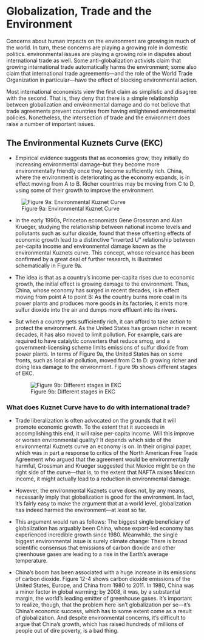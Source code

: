 # Globalization, Trade and the Environment

Concerns about human impacts on the environment are growing in much of the world. In turn, these concerns are playing a growing role in domestic politics. environmental issues are playing a growing role in disputes about international trade as well. Some anti-globalization activists claim that growing international trade automatically harms the environment; some also claim that international trade agreements---and the role of the World Trade Organization in particular---have the effect of blocking environmental action.

Most international economists view the first claim as simplistic and disagree with the second. That is, they deny that there is a simple relationship between globalization and environmental damage and do not believe that trade agreements prevent countries from having enlightened environmental policies. Nonetheless, the intersection of trade and the environment does raise a number of important issues.

## The Environmental Kuznets Curve (EKC)

-   Empirical evidence suggests that as economies grow, they initially do increasing environmental damage--but they become more environmentally friendly once they become sufficiently rich. China, where the environment is deteriorating as the economy expands, is in effect moving from A to B. Richer countries may be moving from C to D, using some of their growth to improve the environment. 

![Figure 9a: Environmental Kuznet Curve](figures/kuznet_curve_1.jpg)

-   In the early 1990s, Princeton economists Gene Grossman and Alan Krueger, studying the relationship between national income levels and pollutants such as sulfur dioxide, found that these offsetting effects of economic growth lead to a distinctive "inverted U" relationship between per-capita income and environmental damage known as the environmental Kuznets curve. This concept, whose relevance has been confirmed by a great deal of further research, is illustrated schematically in Figure 9a.

-   The idea is that as a country's income per-capita rises due to economic growth, the initial effect is growing damage to the environment. Thus, China, whose economy has surged in recent decades, is in effect moving from point A to point B: As the country burns more coal in its power plants and produces more goods in its factories, it emits more sulfur dioxide into the air and dumps more effluent into its rivers.

-   But when a country gets sufficiently rich, it can afford to take action to protect the environment. As the United States has grown richer in recent decades, it has also moved to limit pollution. For example, cars are required to have catalytic converters that reduce smog, and a government-licensing scheme limits emissions of sulfur dioxide from power plants. In terms of Figure 9a, the United States has on some fronts, such as local air pollution, moved from C to D: growing richer and doing less damage to the environment. Figure 9b shows different stages of EKC.

    ![Figure 9b: Different stages in EKC](figures/kuznet_curve.jpg)

### What does Kuznet Curve have to do with international trade?

-   Trade liberalization is often advocated on the grounds that it will promote economic growth. To the extent that it succeeds in accomplishing this end, it will raise per-capita income. Will this improve or worsen environmental quality? It depends which side of the environmental Kuznets curve an economy is on. In their original paper, which was in part a response to critics of the North American Free Trade Agreement who argued that the agreement would be environmentally harmful, Grossman and Krueger suggested that Mexico might be on the right side of the curve---that is, to the extent that NAFTA raises Mexican income, it might actually lead to a reduction in environmental damage.

-   However, the environmental Kuznets curve does not, by any means, necessarily imply that globalization is good for the environment. In fact, it's fairly easy to make the argument that at a world level, globalization has indeed harmed the environment---at least so far.

-   This argument would run as follows: The biggest single beneficiary of globalization has arguably been China, whose export-led economy has experienced incredible growth since 1980. Meanwhile, the single biggest environmental issue is surely climate change: There is broad scientific consensus that emissions of carbon dioxide and other greenhouse gases are leading to a rise in the Earth's average temperature.

-   China's boom has been associated with a huge increase in its emissions of carbon dioxide. Figure 12-4 shows carbon dioxide emissions of the United States, Europe, and China from 1980 to 2011. In 1980, China was a minor factor in global warming; by 2008, it was, by a substantial margin, the world's leading emitter of greenhouse gases. It's important to realize, though, that the problem here isn't globalization per se---it's China's economic success, which has to some extent come as a result of globalization. And despite environmental concerns, it's difficult to argue that China's growth, which has raised hundreds of millions of people out of dire poverty, is a bad thing.
